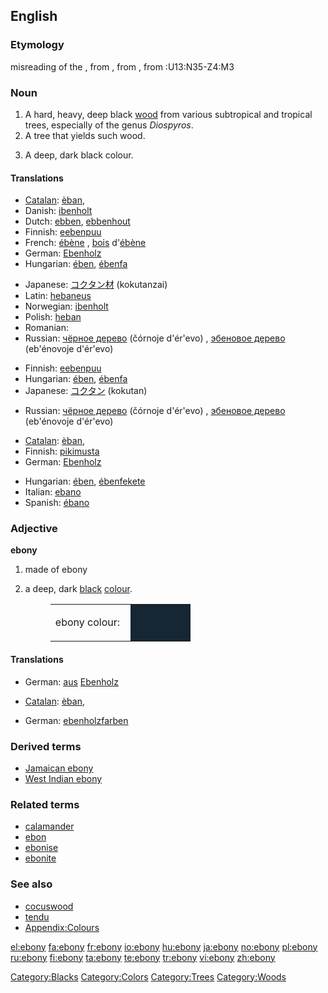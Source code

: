 {{wikipedia}}
{{also|Ebony}}
==English==

===Etymology===
{{etyl|enm}} misreading of the {{etyl|la}} {{term|hebenius||pertaining to ebony|lang=la}}, from {{term|ebenus|lang=la}}, from {{etyl|grc}} {{term|ἔβενος||ebony tree|sc=polytonic|tr=ebenos|lang=grc}}, from {{etyl|egy}} {{term|hbny|sc=Egyp|lang=egy}}:<hiero>U13:N35-Z4:M3</hiero>

===Noun===
{{en-noun|ebonies}}

# A hard, heavy, deep black [[wood]] from various subtropical and tropical trees, especially of the genus ''Diospyros''.
# A tree that yields such wood.
# {{colour}} A deep, dark black colour.
#: {{colour panel|162632}}

====Translations====
{{trans-top|wood}}
* [[Catalan]]: [[èban]], {{m}}
* Danish: [[ibenholt]]
* Dutch: [[ebben]], [[ebbenhout]]
* Finnish: [[eebenpuu]]
* French: [[ébène]] {{f}}, [[bois]] d'[[ébène]] {{m}}
* German: [[Ebenholz]] {{n}}
* Hungarian: [[ében]], [[ébenfa]]
{{trans-mid}}
* Japanese: [[コクタン]][[材]] (kokutanzai)
* Latin: [[hebaneus]] {{m}}
* Norwegian: [[ibenholt]]
* Polish: [[heban]] {{m}}
* Romanian: {{t|ro|abanos|m}}
* Russian: [[чёрное дерево]] (čórnoje d'ér'evo) {{n}}, [[эбеновое дерево]] (eb'énovoje d'ér'evo) {{n}}
{{trans-bottom}}

{{trans-top|tree}}
* Finnish: [[eebenpuu]]
* Hungarian: [[ében]], [[ébenfa]]
* Japanese: [[コクタン]] (kokutan)
{{trans-mid}}
* Russian: [[чёрное дерево]] (čórnoje d'ér'evo) {{n}}, [[эбеновое дерево]] (eb'énovoje d'ér'evo) {{n}}
{{trans-bottom}}

{{trans-top|colour}}
* [[Catalan]]: [[èban]], {{m}}
* Finnish: [[pikimusta]]
* German: [[Ebenholz]] {{n}}
{{trans-mid}}
* Hungarian: [[ében]], [[ébenfekete]]
* Italian: [[ebano]] {{m}}
* Spanish: [[ébano]] {{m}}
{{trans-bottom}}

===Adjective===
'''ebony'''

# made of ebony
# {{colour}} a deep, dark [[black]] [[color|colour]].
#: <table><tr><td>ebony colour: &nbsp;</td><td bgcolor="#162632" width="80">&nbsp; </td></tr></table>

====Translations====
{{trans-top|made of ebony}}
* German: [[aus]] [[Ebenholz]]
{{trans-mid}}
{{trans-bottom}}

{{trans-top|colour}}
* [[Catalan]]: [[èban]], {{m}}
{{trans-mid}}
* German: [[ebenholzfarben]]
{{trans-bottom}}

===Derived terms===
* [[Jamaican ebony]]
* [[West Indian ebony]]

===Related terms===
* [[calamander]]
* [[ebon]]
* [[ebonise]]
* [[ebonite]]

===See also===
* [[cocuswood]]
* [[tendu]]
* [[Appendix:Colours]]

[[Category:Blacks]]
[[Category:Colors]]
[[Category:Trees]]
[[Category:Woods]]

[[el:ebony]]
[[fa:ebony]]
[[fr:ebony]]
[[io:ebony]]
[[hu:ebony]]
[[ja:ebony]]
[[no:ebony]]
[[pl:ebony]]
[[ru:ebony]]
[[fi:ebony]]
[[ta:ebony]]
[[te:ebony]]
[[tr:ebony]]
[[vi:ebony]]
[[zh:ebony]]
